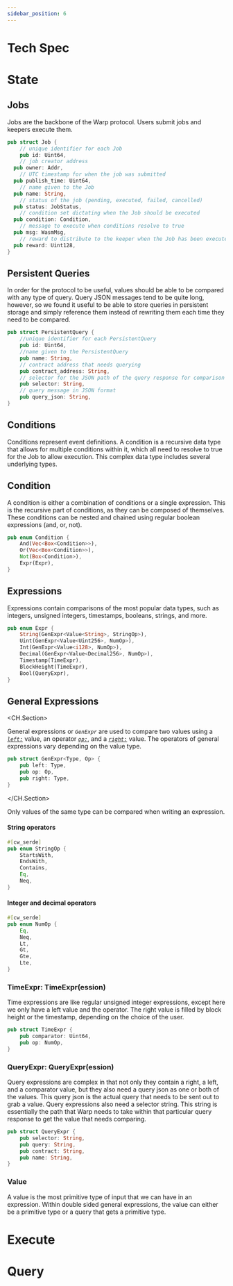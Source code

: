 ```yaml
---
sidebar_position: 6
---
```




# Tech Spec

# State

## Jobs

Jobs are the backbone of the Warp protocol. Users submit jobs and keepers execute them.

```rust
pub struct Job {
	// unique identifier for each Job
	pub id: Uint64,
	// job creator address
  pub owner: Addr,
	// UTC timestamp for when the job was submitted
  pub publish_time: Uint64,
	// name given to the Job
  pub name: String,
	// status of the job (pending, executed, failed, cancelled)
  pub status: JobStatus,
	// condition set dictating when the Job should be executed
  pub condition: Condition,
	// message to execute when conditions resolve to true
  pub msg: WasmMsg,
	// reward to distribute to the keeper when the Job has been executed
  pub reward: Uint128,
}
```

## Persistent Queries

In order for the protocol to be useful, values should be able to be compared with any type of query. Query JSON messages tend to be quite long, however, so we found it useful to be able to store queries in persistent storage and simply reference them instead of rewriting them each time they need to be compared.

```rust
pub struct PersistentQuery {
	//unique identifier for each PersistentQuery
	pub id: Uint64,
	//name given to the PersistentQuery
	pub name: String,
	// contract address that needs querying
	pub contract_address: String,
	// selector for the JSON path of the query response for comparison
	pub selector: String,
	// query message in JSON format
	pub query_json: String,
}
```

## Conditions

Conditions represent event definitions. A condition is a recursive data type that allows for multiple conditions within it, which all need to resolve to true for the Job to allow execution. This complex data type includes several underlying types.

## Condition

A condition is either a combination of conditions or a single expression. This is the recursive part of conditions, as they can be composed of themselves. These conditions can be nested and chained using regular boolean expressions (and, or, not).

```rust
pub enum Condition {
    And(Vec<Box<Condition>>),
    Or(Vec<Box<Condition>>),
    Not(Box<Condition>),
    Expr(Expr),
}
```

## Expressions

Expressions contain comparisons of the most popular data types, such as integers, unsigned integers, timestamps, booleans, strings, and more.

```rust
pub enum Expr {
    String(GenExpr<Value<String>, StringOp>),
    Uint(GenExpr<Value<Uint256>, NumOp>),
    Int(GenExpr<Value<i128>, NumOp>),
    Decimal(GenExpr<Value<Decimal256>, NumOp>),
    Timestamp(TimeExpr),
    BlockHeight(TimeExpr),
    Bool(QueryExpr),
}
```

## General Expressions

<CH.Section>



General expressions or _`GenExpr`_ are used to compare two values using a [_`left:`_](focus://2) value, an operator [_`op:`_](focus://3), and a [_`right:`_](focus://4) value. The operators of general expressions vary depending on the value type. 

```rust keeper.rs
pub struct GenExpr<Type, Op> {
    pub left: Type,
    pub op: Op,
    pub right: Type,
}
```

</CH.Section>


<Admonition type="tip" icon="✅" title="Comparing values">

Only values of the same type can be compared when writing an expression. 

</Admonition>

#### String operators

```rust keeper.rs
#[cw_serde]
pub enum StringOp {
    StartsWith,
    EndsWith,
    Contains,
    Eq,
    Neq,
}
```

#### Integer and decimal operators

```rust keeper.rs
#[cw_serde]
pub enum NumOp {
    Eq,
    Neq,
    Lt,
    Gt,
    Gte,
    Lte,
}
```

### TimeExpr: TimeExpr(ession)

Time expressions are like regular unsigned integer expressions, except here we only have a left value and the operator. The right value is filled by block height or the timestamp, depending on the choice of the user.

```rust
pub struct TimeExpr {
    pub comparator: Uint64,
    pub op: NumOp,
}
```

### QueryExpr: QueryExpr(ession)

Query expressions are complex in that not only they contain a right, a left, and a comparator value, but they also need a query json as one or both of the values. This query json is the actual query that needs to be sent out to grab a value. Query expressions also need a selector string. This string is essentially the path that Warp needs to take within that particular query response to get the value that needs comparing.

```rust
pub struct QueryExpr {
    pub selector: String,
    pub query: String,
    pub contract: String,
    pub name: String,
}
```

### Value

A value is the most primitive type of input that we can have in an expression. Within double sided general expressions, the value can either be a primitive type or a query that gets a primitive type.

# Execute

# Query